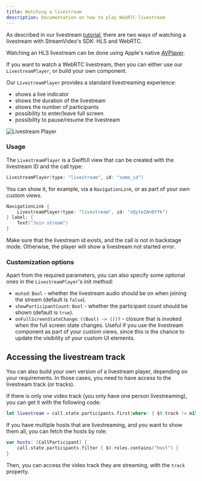 ```yaml
---
title: Watching a livestream
description: Documentation on how to play WebRTC livestream
---
```


As described in our livestream [tutorial](https://getstream.io/video/sdk/ios/tutorial/livestreaming/), there are two ways of watching a livestream with StreamVideo's SDK: HLS and WebRTC. 

Watching an HLS livestream can be done using Apple's native [AVPlayer](https://developer.apple.com/documentation/avfoundation/avplayer/).

If you want to watch a WebRTC livestream, then you can either use our `LivestreamPlayer`, or build your own component.

Our `LivestreamPlayer` provides a standard livestreaming experience:

- shows a live indicator
- shows the duration of the livestream
- shows the number of participants
- possibility to enter/leave full screen
- possibility to pause/resume the livestream

![Livestream Player](../assets/livestream-player.png)

### Usage

The `LivestreamPlayer` is a SwiftUI view that can be created with the livestream ID and the call type:

```swift
LivestreamPlayer(type: "livestream", id: "some_id")
```

You can show it, for example, via a `NavigationLink`, or as part of your own custom views.

```swift
NavigationLink {
    LivestreamPlayer(type: "livestream", id: "vQyteZAnDYYk")
} label: {
    Text("Join stream")
}
```

Make sure that the livestream id exists, and the call is not in backstage mode. Otherwise, the player will show a livestream not started error.

### Customization options

Apart from the required parameters, you can also specify some optional ones in the `LivestreamPlayer`'s init method:

- `muted`: `Bool` - whether the livestream audio should be on when joining the stream (default is `false`).
- `showParticipantCount`: `Bool` - whether the participant count should be shown (default is `true`).
- `onFullScreenStateChange`: `((Bool) -> ())?` - closure that is invoked when the full screen state changes. Useful if you use the livestream component as part of your custom views, since this is the chance to update the visibility of your custom UI elements.

## Accessing the livestream track

You can also build your own version of a livestream player, depending on your requirements. In those cases, you need to have access to the livestream track (or tracks).

If there is only one video track (you only have one person livestreaming), you can get it with the following code:

```swift
let livestream = call.state.participants.first(where: { $0.track != nil })
```

If you have multiple hosts that are livestreaming, and you want to show them all, you can fetch the hosts by role:

```swift
var hosts: [CallParticipant] {
    call.state.participants.filter { $0.roles.contains("host") }
}
```

Then, you can access the video track they are streaming, with the `track` property.